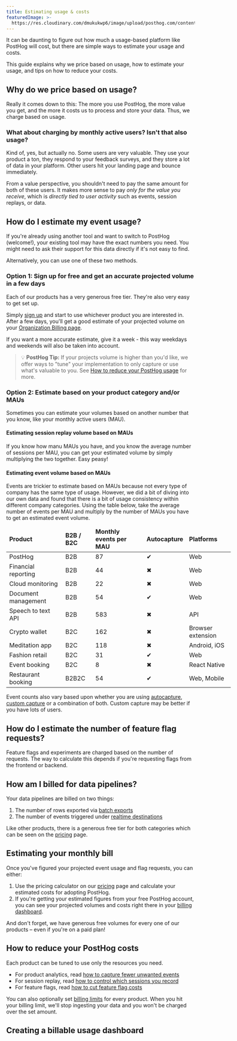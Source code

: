 ```yaml
---
title: Estimating usage & costs
featuredImage: >-
  https://res.cloudinary.com/dmukukwp6/image/upload/posthog.com/contents/docs/billing/images/docs-groups.png
---
```



It can be daunting to figure out how much a usage-based platform like PostHog will cost, but there are simple ways to estimate your usage and costs.

This guide explains why we price based on usage, how to estimate your usage, and tips on how to reduce your costs.

## Why do we price based on usage?

Really it comes down to this: The more you use PostHog, the more value you get, and the more it costs us to process and store your data. Thus, we charge based on usage.

### What about charging by monthly active users? Isn't that also usage?

Kind of, yes, but actually no. Some users are very valuable. They use your product a ton, they respond to your feedback surveys, and they store a lot of data in your platform. Other users hit your landing page and bounce immediately. 

From a value perspective, you shouldn't need to pay the same amount for both of these users. It makes more sense to pay _only for the value you receive_, which is _directly tied to user activity_ such as events, session replays, or data.

## How do I estimate my event usage?

If you're already using another tool and want to switch to PostHog (welcome!), your existing tool may have the exact numbers you need. You might need to ask their support for this data directly if it's not easy to find.

Alternatively, you can use one of these two methods.

### Option 1: Sign up for free and get an accurate projected volume in a few days

Each of our products has a very generous free tier. They're also very easy to get set up. 

Simply [sign up](https://app.posthog.com/signup) and start to use whichever product you are interested in. After a few days, you'll get a good estimate of your projected volume on your [Organization Billing page](https://app.posthog.com/organization/billing).

If you want a more accurate estimate, give it a week - this way weekdays and weekends will also be taken into account.

> 💡 **PostHog Tip:** If your projects volume is higher than you'd like, we offer ways to "tune" your implementation to only capture or use what's valuable to you. See [How to reduce your PostHog usage](/docs/getting-started/estimating-usage-costs#how-to-reduce-your-posthog-costs) for more.

### Option 2: Estimate based on your product category and/or MAUs

Sometimes you can estimate your volumes based on another number that you know, like your monthly active users (MAU).

#### Estimating session replay volume based on MAUs

If you know how manu MAUs you have, and you know the average number of sessions per MAU, you can get your estimated volume by simply multiplying the two together. Easy peasy!

#### Estimating event volume based on MAUs

Events are trickier to estimate based on MAUs because not every type of company has the same type of usage. However, we did a bit of diving into our own data and found that there is a bit of usage consistency within different company categories. Using the table below, take the average number of events per MAU and multiply by the number of MAUs you have to get an estimated event volume.

<OverflowXSection>
<table className="w-full mt-4" style="min-width: 600px;">
	<thead>
    	<tr>
			<td className="w-3/12"><strong>Product</strong></td>
        	<td className="w-3/12 text-center"><strong>B2B / B2C</strong></td>
        	<td className="w-3/12 text-center"><strong>Monthly events per MAU</strong></td>
        	<td className="w-3/12 text-center"><strong>Autocapture</strong></td>
        	<td className="w-3/12 text-center"><strong>Platforms</strong></td>
    	</tr>
	</thead>
	<tbody>
		<tr>
			<td>PostHog</td>
        	<td className="text-center">B2B</td>
        	<td className="text-center">87</td>
        	<td className="text-center"><span className="text-green text-lg">✔</span></td>
        	<td className="text-center">Web</td>
      	</tr>
		<tr>
			<td>Financial reporting</td>
        	<td className="text-center">B2B</td>
        	<td className="text-center">44</td>
        	<td className="text-center"><span className="text-red text-lg">✖</span></td>        <td className="text-center">Web</td>
    	</tr>
		<tr>
			<td>Cloud monitoring</td>
        	<td className="text-center">B2B</td>
        	<td className="text-center">22</td>
        	<td className="text-center"><span className="text-red text-lg">✖</span></td>	
          	<td className="text-center">Web</td>
      	</tr>
		<tr>
			<td>Document management</td>
        	<td className="text-center">B2B</td>
        	<td className="text-center">54</td>
        	<td className="text-center"><span className="text-green text-lg">✔</span></td>     	<td className="text-center">Web</td>
      	</tr>
		<tr>
			<td>Speech to text API</td>
        	<td className="text-center">B2B</td>
        	<td className="text-center">583</td>
        	<td className="text-center"><span className="text-red text-lg">✖</span></td>        <td className="text-center">API</td>
     	</tr>
		<tr>
			<td>Crypto wallet</td>
        	<td className="text-center">B2C</td>
        	<td className="text-center">162</td>
        	<td className="text-center"><span className="text-red text-lg">✖</span></td>        <td className="text-center">Browser extension</td>
      	</tr>
		<tr>
			<td>Meditation app</td>
        	<td className="text-center">B2C</td>
        	<td className="text-center">118</td>
        	<td className="text-center"><span className="text-red text-lg">✖</span></td>        <td className="text-center">Android, iOS</td>
      	</tr>
		<tr>
			<td>Fashion retail</td>
        	<td className="text-center">B2C</td>
        	<td className="text-center">31</td>
        	<td className="text-center"><span className="text-green text-lg">✔</span></td>         <td className="text-center">Web</td>
      	</tr>
		<tr>
			<td>Event booking</td>
        	<td className="text-center">B2C</td>
        	<td className="text-center">8</td>
        	<td className="text-center"><span className="text-red text-lg">✖</span></td>        <td className="text-center">React Native</td>
    	</tr>
		<tr>
			<td>Restaurant booking</td>
        	<td className="text-center">B2B2C</td>
        	<td className="text-center">54</td>
        	<td className="text-center"><span className="text-green text-lg">✔</span></td>        <td className="text-center">Web, Mobile</td>
    	</tr>	
	</tbody>
</table>
</OverflowXSection>

Event counts also vary based upon whether you are using [autocapture](/docs/integrate/ingest-live-data#use-autocapture), [custom capture](/docs/integrate/ingest-live-data#capture-user-events) or a combination of both. Custom capture may be better if you have lots of users.

## How do I estimate the number of feature flag requests?

Feature flags and experiments are charged based on the number of requests. The way to calculate this depends if you're requesting flags from the frontend or backend.


<FlagChargeEstimate />

## How am I billed for data pipelines?

Your data pipelines are billed on two things: 

1. The number of rows exported via [batch exports](/docs/cdp/batch-exports)
2. The number of events triggered under [realtime destinations](/docs/cdp/destinations)

Like other products, there is a generous free tier for both categories which can be seen on the [pricing](/pricing) page. 

## Estimating your monthly bill

Once you've figured your projected event usage and flag requests, you can either:

1. Use the pricing calculator on our [pricing](/pricing) page and calculate your estimated costs for adopting PostHog. 
2. If you're getting your estimated figures from your free PostHog account, you can see your projected volumes and costs right there in your [billing dashboard](https://app.posthog.com/organization/billing).

And don't forget, we have generous free volumes for every one of our products – even if you're on a paid plan!

## How to reduce your PostHog costs

Each product can be tuned to use only the resources you need. 

- For product analytics, read [how to capture fewer unwanted events](/tutorials/fewer-unwanted-events)
- For session replay, read [how to control which sessions you record](/docs/session-replay/how-to-control-which-sessions-you-record)
- For feature flags, read [how to cut feature flag costs](/docs/feature-flags/cutting-costs)

You can also optionally set [billing limits](/docs/billing/limits-alerts) for every product. When you hit your billing limit, we'll stop ingesting your data and you won't be charged over the set amount. 

## Creating a billable usage dashboard

<PostHogBillableUsageTemplate />

